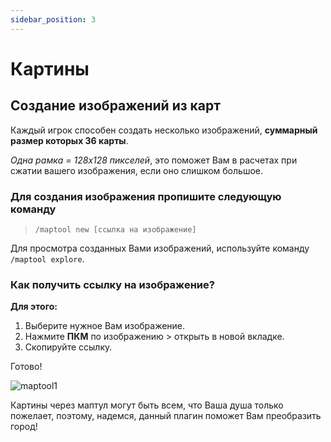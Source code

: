 ---
sidebar_position: 3
---

# Картины

## **Создание изображений из карт**

Каждый игрок способен создать несколько изображений, **суммарный размер которых 36 карты**.

*Одна рамка = 128х128 пикселей*, это поможет Вам в расчетах при сжатии вашего изображения, если оно слишком большое.

### **Для создания изображения пропишите следующую команду**

> `/maptool new [ссылка на изображение]`

Для просмотра созданных Вами изображений, используйте команду `/maptool explore`.

### **Как получить ссылку на изображение?**

**Для этого:**
1. Выберите нужное Вам изображение.
2. Нажмите **ПКМ** по изображению > открыть в новой вкладке.
3. Скопируйте ссылку.      

Готово!

![maptool1](/features/maptool1.avif)

Картины через маптул могут быть всем, что Ваша душа только пожелает, поэтому, надемся, данный плагин поможет Вам преобразить город!